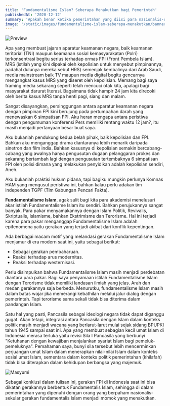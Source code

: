 ```yaml
---
title: 'Fundamentalisme Islam? Seberapa Menakutkan bagi Pemerintah'
publishedAt: '2020-12-12'
summary: 'Apakah benar ketika pemerintahan yang diisi para nasionalis-sekular terkena penyakit Islamophobia'
image: '/static/images/fundamentalisme-islam-seberapa-menakutkan/banner.jpg'
---
```


![Preview](/static/images/fundamentalisme-islam-seberapa-menakutkan/banner.jpg)

Apa yang membuat jajaran aparatur keamanan negara, baik keamanan teritorial (TNI) maupun keamanan sosial kemasyarakatan (Polri) terkonsentrasi begitu serius terhadap ormas FPI (Front Pembela Islam). MRS (istilah yang kini dipakai oleh kepolisian untuk menyebut pimpinannya, padahal dulunya mereka sebut HRS) semenjak kembalinya dari Arab Saudi, media mainstream baik TV maupun media digital begitu gencarnya mengangkat kasus MRS yang diseret oleh kepolisian. Memang bagi saya framing media sekarang seperti telah mencuci otak kita, apalagi bagi masyarakat darurat literasi. Bagaimana tidak hampir 24 jam kita direcoki oleh berita kasus MRS tanpa henti pagi, siang dan malam.

Sangat disayangkan, persinggungan antara aparatur keamanan negara dengan pimpinan FPI kini berujung pada pertumpahan darah yang menewaskan 6 simpatisan FPI. Aku heran mengapa antara peristiwa dengan pengumuman konferensi Pers memiliki rentang waktu 12 jam?, itu masih menjadi pertanyaan besar buat saya.

Aku bukanlah pendukung kedua belah pihak, baik kepolisian dan FPI. Bahkan aku menganggap drama diantaranya lebih menarik daripada sinetron dan film india. Bahkan kasusnya di kepolisian semakin bercabang-cabang yang awalnya hanya pengusutan dugaan pelanggaran prokes dan sekarang bertambah lagi dengan pengusutan tertembaknya 6 simpatisan FPI oleh polisi dimana yang melakukan penyidikan adalah kepolisian sendiri, Aneh.

Aku bukanlah praktisi hukum pidana, tapi bagiku mungkin perlunya Komnas HAM yang mengusut peristiwa ini, bahkan kalau perlu adakan tim independen TGPF (Tim Gabungan Pencari Fakta).

**Fundamentalisme Islam**, agak sulit bagi kita para akademisi menelusuri akar istilah Fundamentalisme Islam itu sendiri. Bahkan perujukannya sangat banyak. Para pakar menyamakannya dengan Islam Politik, Revivalis, Skriptualis, Islamisme, bahkan Ekstrimisme dan Terorisme. Hal ini terjadi karena para pakar menganggap Fundamentalisme Islam adalah epifenomena yaitu gerakan yang terjadi akibat dari konflik kepentingan.

Ada berbagai macam motif yang melandasi gerakan Fundamentalisme Islam menjamur di era modern saat ini, yaitu sebagai berikut:

- Sebagai gerakan pembaharuan.
- Reaksi terhadap arus modernitas.
- Reaksi terhadap westernisasi.

Perlu disimpulkan bahwa Fundamentalisme Islam masih menjadi perdebatan diantara para pakar. Bagi saya penyamaan istilah Fundamentalisme Islam dengan Terorisme tidak memiliki landasan ilmiah yang jelas. Arah dan medan gerakannya saja berbeda. Menurutku, fundamentalisme Islam masih dalam batas wajar jika memerangi kebathilan melalui jalur dialog dengan pemerintah. Tapi terorisme sama sekali tidak bisa diterima dalam pandangan Islam.

Satu hal yang pasti, Pancasila sebagai ideologi negara tidak dapat diganggu gugat. Akan tetapi, integrasi antara Pancasila dengan Islam dalam konteks politik masih menjadi wacana yang berlarut-larut mulai sejak sidang BPUPKI tahun 1945 sampai saat ini. Apa yang membuat sebagian kecil umat Islam di Indonesia merasa terluka yaitu revisi Sila I Pancasila yang berbunyi "Ketuhanan dengan kewajiban menjalankan syariat Islam bagi pemeluk-pemeluknya". Pemahaman saya, bunyi sila tersebut lebih mencerminkan perjuangan umat Islam dalam menerapkan nilai-nilai Islam dalam konteks sosial umat Islam, sementara dalam konteks politik pemerintahan (khilafah) tidak bisa diterapkan dalam kehidupan berbangsa yang majemuk.

![Masyumi](/static/images/fundamentalisme-islam-seberapa-menakutkan/masyumi.jpg)

Sebagai konklusi dalam tulisan ini, gerakan FPI di Indonesia saat ini bisa dikatan gerakannya berbentuk Fundamentalis Islam, sehingga di dalam pemerintahan yang dipenuhi dengan orang yang berpaham nasionalis-sekular gerakan fundamentalis Islam menjadi momok yang menakutkan.
